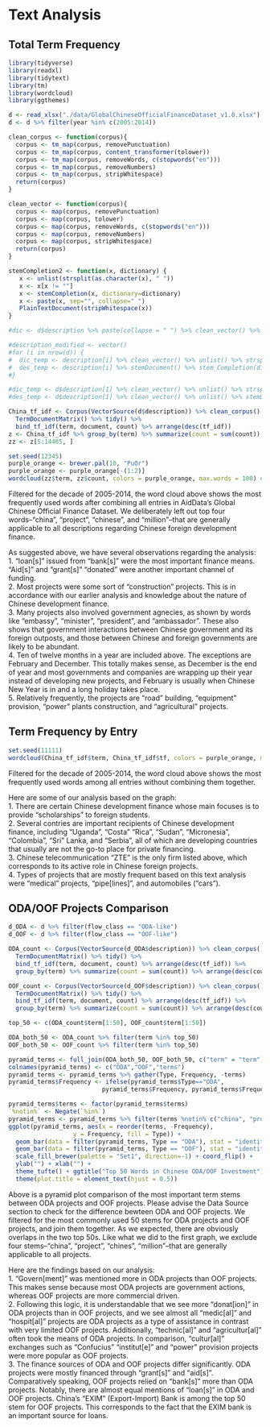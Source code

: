 # Text Analysis

## Total Term Frequency
```r
library(tidyverse)
library(readxl)
library(tidytext)
library(tm)
library(wordcloud)
library(ggthemes)

d <- read_xlsx("./data/GlobalChineseOfficialFinanceDataset_v1.0.xlsx")
d <- d %>% filter(year %in% c(2005:2014))

clean_corpus <- function(corpus){
  corpus <- tm_map(corpus, removePunctuation)
  corpus <- tm_map(corpus, content_transformer(tolower))
  corpus <- tm_map(corpus, removeWords, c(stopwords("en")))  
  corpus <- tm_map(corpus, removeNumbers)
  corpus <- tm_map(corpus, stripWhitespace)
  return(corpus)
}

clean_vector <- function(corpus){
  corpus <- map(corpus, removePunctuation)
  corpus <- map(corpus, tolower)
  corpus <- map(corpus, removeWords, c(stopwords("en")))  
  corpus <- map(corpus, removeNumbers)
  corpus <- map(corpus, stripWhitespace)
  return(corpus)
}

stemCompletion2 <- function(x, dictionary) {
   x <- unlist(strsplit(as.character(x), " "))
   x <- x[x != ""]
   x <- stemCompletion(x, dictionary=dictionary)
   x <- paste(x, sep="", collapse=" ")
   PlainTextDocument(stripWhitespace(x))
}

#dic <- d$description %>% paste(collapse = " ") %>% clean_vector() %>% unlist() %>% strsplit(" ") %>% unlist()

#description_modified <- vector()
#for (i in nrow(d)) {
#  dic_temp <- description[i] %>% clean_vector() %>% unlist() %>% strsplit(" ") %>% unlist()
#  des_temp <- description[i] %>% stemDocument() %>% stem_Completion(dic_temp)
#}

#dic_temp <- d$description[1] %>% clean_vector() %>% unlist() %>% strsplit(" ") %>% unlist()
#des_temp <- d$description[1] %>% clean_vector() %>% unlist() %>% stemDocument() %>% stemCompletion(dic_temp, type = "shortest")

China_tf_idf <- Corpus(VectorSource(d$description)) %>% clean_corpus() %>%
  TermDocumentMatrix() %>% tidy() %>% 
  bind_tf_idf(term, document, count) %>% arrange(desc(tf_idf)) 
z <- China_tf_idf %>% group_by(term) %>% summarize(count = sum(count)) %>% arrange(desc(count)) 
zz <- z[5:14465, ]

set.seed(12345)
purple_orange <- brewer.pal(10, "PuOr")
purple_orange <- purple_orange[-(1:2)]
wordcloud(zz$term, zz$count, colors = purple_orange, max.words = 100) # all descriptions joint together, term count
```

Filtered for the decade of 2005-2014, the word cloud above shows the most frequently used words after combining all entries in AidData's Global Chinese Official Finance Dataset. We deliberately left out top four words--"china", "project", "chinese", and "million"--that are generally applicable to all descriptions regarding Chinese foreign development finance.  
  
As suggested above, we have several observations regarding the analysis:  
1. "loan[s]" issued from "bank[s]" were the most important finance means. "Aid[s]" and "grant[s]" "donated" were another important channel of funding.   
2. Most projects were some sort of "construction" projects. This is in accordance with our earlier analysis and knowledge about the nature of Chinese development finance.  
3. Many projects also involved government agnecies, as shown by words like "embassy", "minister", "president", and "ambassador". These also shows that government interactions between Chinese government and its foreign outposts, and those between Chinese and foreign governments are likely to be abundant.  
4. Ten of twelve months in a year are included above. The exceptions are February and December. This totally makes sense, as December is the end of year and most governments and companies are wrapping up their year instead of developing new projects, and February is usually when Chinese New Year is in and a long holiday takes place.  
5. Relatively frequently, the projects are "road" building, "equipment" provision, "power" plants construction, and "agricultural" projects.  

## Term Frequency by Entry
```r
set.seed(11111)
wordcloud(China_tf_idf$term, China_tf_idf$tf, colors = purple_orange, max.words = 100) # both ODA/OOF, tf-idf, term frequency
```

Filtered for the decade of 2005-2014, the word cloud above shows the most frequently used words among all entries without combining them together.   

Here are some of our analysis based on the graph:   
1. There are certain Chinese development finance whose main focuses is to provide "scholarships" to foreign students.  
2. Several contries are important recipients of Chinese development finance, including "Uganda", "Costa" "Rica", "Sudan", "Micronesia", "Colombia", "Sri" Lanka, and "Serbia", all of which are developing countries that usually are not the go-to place for private financing.  
3. Chinese telecommunication "ZTE" is the only firm listed above, which corresponds to its active role in Chinese foreign projects.  
4. Types of projects that are mostly frequent based on this text analysis were "medical" projects, "pipe[lines]", and automobiles ("cars").  

## ODA/OOF Projects Comparison
```r
d_ODA <- d %>% filter(flow_class == "ODA-like")
d_OOF <- d %>% filter(flow_class == "OOF-like")

ODA_count <- Corpus(VectorSource(d_ODA$description)) %>% clean_corpus() %>% tm_map(stemDocument) %>% 
  TermDocumentMatrix() %>% tidy() %>% 
  bind_tf_idf(term, document, count) %>% arrange(desc(tf_idf)) %>% 
  group_by(term) %>% summarize(count = sum(count)) %>% arrange(desc(count)) 

OOF_count <- Corpus(VectorSource(d_OOF$description)) %>% clean_corpus() %>% tm_map(stemDocument) %>% 
  TermDocumentMatrix() %>% tidy() %>% 
  bind_tf_idf(term, document, count) %>% arrange(desc(tf_idf)) %>% 
  group_by(term) %>% summarize(count = sum(count)) %>% arrange(desc(count)) 

top_50 <- c(ODA_count$term[1:50], OOF_count$term[1:50])

ODA_both_50 <- ODA_count %>% filter(term %in% top_50)
OOF_both_50 <- OOF_count %>% filter(term %in% top_50)

pyramid_terms <- full_join(ODA_both_50, OOF_both_50, c("term" = "term")) %>% select(count.x, count.y, term)
colnames(pyramid_terms) <- c("ODA","OOF","terms")
pyramid_terms <- pyramid_terms %>% gather(Type, Frequency, -terms)
pyramid_terms$Frequency <- ifelse(pyramid_terms$Type=="ODA",
                          pyramid_terms$Frequency, pyramid_terms$Frequency*-1)

pyramid_terms$terms <- factor(pyramid_terms$terms)
`%notin%` <- Negate(`%in%`)
pyramid_terms <- pyramid_terms %>% filter(terms %notin% c("china", "project", "chines", "million"))
ggplot(pyramid_terms, aes(x = reorder(terms, -Frequency), 
                  y = Frequency, fill = Type)) +
  geom_bar(data = filter(pyramid_terms, Type == "ODA"), stat = "identity") +  
  geom_bar(data = filter(pyramid_terms, Type == "OOF"), stat = "identity") + 
  scale_fill_brewer(palette = "Set1", direction=-1) + coord_flip() + 
  ylab("") + xlab("") + 
  theme_tufte() + ggtitle("Top 50 Words in Chinese ODA/OOF Investment") + 
  theme(plot.title = element_text(hjust = 0.5))

```

Above is a pyramid plot comparison of the most important term stems between ODA projects and OOF projects. Please advise the Data Source section to check for the difference bewteen ODA and OOF projects. We filtered for the most commonly used 50 stems for ODA projects and OOF projects, and join them together. As we expected, there are obviously overlaps in the two top 50s. Like what we did to the first graph, we exclude four stems--"china", "project", "chines", "million"--that are generally applicable to all projects. 

Here are the findings based on our analysis:   
1. "Govern[ment]" was mentioned more in ODA projects than OOF projects. This makes sense because most ODA projects are government actions, whereas OOF projects are more commercial driven.   
2. Following this logic, it is understandable that we see more "donat[ion]" in ODA projects than in OOF projects, and we see almost all "medic[al]" and "hospit[al]" projects are ODA projects as a type of assistance in contrast with very limited OOF projects. Additionally, "technic[al]" and "agricultur[al]" often took the means of ODA projects. In comparison, "cultur[al]" exchanges such as "Confucius" "institut[e]" and "power" provision projects were more popular as OOF projects.   
3. The finance sources of ODA and OOF projects differ significantly. ODA projects were mostly financed through "grant[s]" and "aid[s]". Comparatively speaking, OOF projects relied on "bank[s]" more than ODA projects. Notably, there are almost equal mentions of "loan[s]" in ODA and OOF projects. China's "EXIM" (Export-Import) Bank is among the top 50 stem for OOF projects. This corresponds to the fact that the EXIM bank is an important source for loans.  


